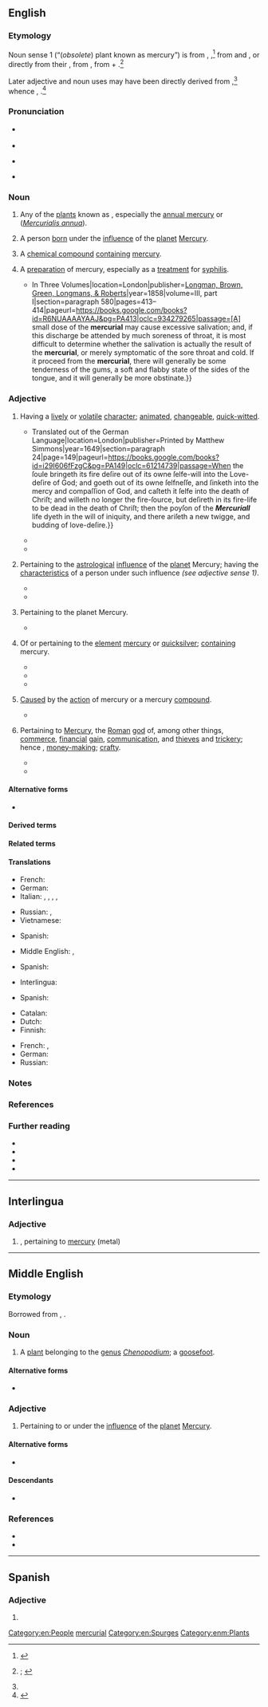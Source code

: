 ==English==
{{was wotd|2019|September|24}}

===Etymology===
{{multiple images
|direction = vertical
|image1 = Mercurialis annua 2005.07.11 11.37.49-p7110221.jpg
|caption1 = The [[annual mercury]] (''[[Mercurialis annua]]''), one of the varieties of mercurial ''(noun sense 1)''
|image2 = Ag2HgI4.png
|caption2 = A sample of a mercurial ''(noun sense 3)'', in this case a [[compound#Noun|compound]] with the [[molecular formula]] Ag{{sub|2}}HgI{{sub|4}}
|image3 = Drug jar for mercury pills, Italy, 1731-1770 Wellcome L0057163.jpg
|caption3 = An 18th-century [[jar#Noun|jar]] used for [[store#Verb|storing]] mercurials ''(noun sense 4)'' in the form of [[pill#Noun|pills]]{{ref|group=n|name=n1|From the collection of the {{w|Wellcome Library}} in [[London]], [[England]], UK.}}
}}

Noun sense 1 (“(''obsolete'') plant known as mercury”) is from {{inh|en|enm|mercurial}}, {{m|enm|mercuryal|t=a plant, probably the goosefoot (''Chenopodium''); (''possibly'') dog's mercury (''Mercurialis perennis'')}},<ref>{{R:MED Online|entry=mercuriāl|pos=n|id=MED27416|accessdate=5 May 2019}}</ref> from {{der|en|xno|mercurial}} and {{der|en|fro|mercurial}}, or directly from their {{glossary|etymon}} {{der|en|la|mercuriālis|t=a plant, probably annual mercury (''Mercurialis annua'')}}, from {{m|la|mercuriālis|t=pertaining to the Roman god Mercury|pos=adjective}}, from {{m|la|Mercurius|t=the Roman god Mercury}} + {{m|la|-ālis|pos=''suffix forming adjectives of relationship from nouns''}}.<ref name="OED">{{R:OED Online|pos=n.'' and ''adj|id=116691|date=September 2001|nodot=yes}}; {{R:Lexico}}</ref>

Later adjective and noun uses may have been directly derived from {{der|en|la|mercuriālis|pos=adjective}},<ref name="OED"/> whence {{cog|enm|mercurial}}, {{m|enm|Mercurial|t=under the astrological influence of the planet Mercury}}.<ref>{{R:MED Online|entry=Mercuriāl|pos=adj|id=MED27417|accessdate=5 May 2019}}</ref>

===Pronunciation===
* {{a|RP}} {{IPA|en|/məːˈkjʊə.ɹɪ.əl/}}
* {{audio|en|En-uk-mercurial.oga|Audio (RP)}}
* {{a|GA}} {{IPA|en|/mɝˈkjʊ.ɹi.əl/|/-ˈkjɔ-/}}
* {{hyphenation|en|mer|cu|ri|al}}

===Noun===
{{en-noun}}

# {{lb|en|obsolete}} Any of the [[plant#Noun|plants]] known as {{l|en|mercury|id=plant}}, especially the [[annual mercury]] or {{vern|French mercury}} (''[[Mercurialis annua]]''). {{defdate|13th–17th c.}}
# {{lb|en|astrology}} A person [[born]] under the [[influence#Noun|influence]] of the [[planet]] [[Mercury]]. {{defdate|from 16th c.}}
# {{lb|en|chemistry}} A [[chemical compound]] [[contain]]ing [[mercury]].
# {{lb|en|medicine|historical}} A [[preparation]] of mercury, especially as a [[treatment]] for [[syphilis]]. {{defdate|from 17th c.}}
#* {{quote-book|en|author=James Copland|authorlink=James Copland (physician)|entry=POISONS—Poisoning—Poisoned—Symptoms and Treatment of|title=A Dictionary of Practical Medicine. {{...|Comprising General Pathology, the Nature and Treatment of Diseases, Morbid Structures, and the Disorders Especially Incidental to Climates, to the Sex, and to the Different Epochs of Life. With Numerous Prescriptions for the Medicines Recommended; a Classification of Diseases according to Pathological Principles; a Copious Bibliography, with References; and An Appendix of Approved Formulæ. The Whole Forming a Library of Pathology and Practical Medicine and a Digest of Medical Literature.}} In Three Volumes|location=London|publisher=[[w:Longman|Longman, Brown, Green, Longmans, & Roberts]]|year=1858|volume=III, part I|section=paragraph 580|pages=413–414|pageurl=https://books.google.com/books?id=R6NUAAAAYAAJ&pg=PA413|oclc=934279265|passage=[A] small dose of the '''mercurial''' may cause excessive salivation; and, if this discharge be attended by much soreness of throat, it is most difficult to determine whether the salivation is actually the result of the '''mercurial''', or merely symptomatic of the sore throat and cold. If it proceed from the '''mercurial''', there will generally be some tenderness of the gums, a soft and flabby state of the sides of the tongue, and it will generally be more obstinate.}}

===Adjective===
{{en-adj}}

# {{lb|en|comparable}} Having a [[lively]] or [[volatile]] [[character]]; [[animated#Adjective|animated]], [[changeable]], [[quick-witted]]. {{defdate|from 17th c.}}
#: {{synonyms|en|fickle|unpredictable}}
#: {{ux|en|his '''mercurial''' temperament}}
#* {{quote-book|en|author=Jacob Behmen [''i.e.'', {{w|Jakob Böhme}}]|chapter=The Nineteenth Epistle|translator=J[ohn] E[llistone]|title=The Epistles of Jacob Behmen: Aliter, Tevtonicvs Philosophvs. {{...|Very Usefull and Necessary for Those that Read His VVritings, and are Very Full of Excellent and Plaine Instructions how to Attaine to the Life of Christ.}} Translated out of the German Language|location=London|publisher=Printed by Matthew Simmons{{nb...|in Aldersgate-street.}}|year=1649|section=paragraph 24|page=149|pageurl=https://books.google.com/books?id=i29I606fFzgC&pg=PA149|oclc=61214739|passage=When the ſoule bringeth its fire deſire out of its owne ſelfe-will into the Love-deſire of God; and goeth out of its owne ſelfneſſe, and ſinketh into the mercy and compaſſion of God, and caſteth it ſelfe into the death of Chriſt; and willeth no longer the fire-ſource, but deſireth in its fire-life to be dead in the death of Chriſt; then the poyſon of the '''''Mercuriall''''' life dyeth in the will of iniquity, and there ariſeth a new twigge, and budding of love-deſire.}}
#* {{quote-book|en|author=Charles Walker|chapter=Of Her Birth, Education, and First Setting Out in the World|title=Authentick Memoirs of the Life Intrigues and Adventures of the Celebrated Sally Salisbury.{{nb...|With True Characters of Her Most Considerable Gallants.}}|location=London|publisher=[s.n.]|year=1723|pages=11–12|pageurl=https://books.google.com/books?id=-Z9bAAAAQAAJ&pg=PA12|oclc=519787262|passage=From the natural '''Mercurial''' Briskneſs of her &#91;{{w|Sally Salisbury}}'s&#93; Temper, a ſedentary Life had ever been her Averſion, wherefore ſhe rather choſe to follow the Fortunes of a ''Wheel-Barrow'', than thoſe of a ''Diſtaff''; [...]}}
#* {{quote-web|en|author=Rami G[eorge] Khouri|authorlink=Rami George Khouri|title=Lebanese Oligarchy Preserves Its Interests Once Again|url=https://www.aljazeera.com/indepth/opinion/2016/10/lebanese-oligarchy-preserves-interests-161021075017806.html|archiveurl=https://web.archive.org/web/20180801085952/https://www.aljazeera.com/indepth/opinion/2016/10/lebanese-oligarchy-preserves-interests-161021075017806.html|archivedate=1 August 2018|work={{w|Al Jazeera}}|date=22 October 2016|passage=Lebanon has shown once again that it is a land of dazzling deals and '''mercurial''' personalities, including in the realm of the national presidency itself.}}
# {{lb|en|not comparable|astrology}} Pertaining to the [[astrological]] [[influence#Noun|influence]] of the [[planet]] Mercury; having the [[characteristic#Noun|characteristics]] of a person under such influence ''(see adjective sense 1)''. {{defdate|from 16th c.}}
#* {{quote-book|en|author=Joseph Blagrave|authorlink=Joseph Blagrave|chapter=[The Effects of Directions.] The Sun Directed unto Promittors.|editor=Obadiah Blagrave|title=Blagrave’s Introduction to Astrology. In Three Parts.{{nb...|The First Containing the Use of an Ephemeris, and How to Erect a Figure of Heaven to Any Time Proposed: Also the Signification of the Houses, Planets, Signs and Aspects, the Explanation of All Useful Terms of Art; with Plain and Familiar Instructions for the Resolution of All Manner of Questions, and Exemplified in Every Particular thereof, by Figures Set, and Judged. The Second Treateth of Elections; Shewing Their Use and Application, as They are Constituted on the Twelve Celestial Houses, whereby You are Inabled to Chuse Such Times as are Proper and Conducible to the Perfection of any Matter or Business whatsoever. The Third Comprehendeth an Absolute Method for Rectifying and Judging Nativities, the Signification and Portents of Directions, with New and Experienced Rules Touching Revolutions and Transits, &c.}}|location=London|publisher=Printed by E. Tyler, and R. Holt, for Obadiah Blagrave,{{nb...|at the Bear in S. Paul’s Church-Yard.}}|year=1682|section=part III|page=254|pageurl=https://books.google.com/books?id=tGpnAAAAcAAJ&pg=PA254|oclc=228724142|passage=''The Sun to the Terms of'' Mercury. It inclineth the native to be '''Mercurial''', given to ſtudy Arts and Sciences, and to delight in reading, and to follow his Calling with chearfulneſs.}}
#* {{quote-book|en|author=William Lilly|authorlink=William Lilly|author2=Zadkiel [pseudonym; {{w|Richard James Morrison}}]|chapter=Of the Ninth House and Its Questions. Long Journeys, Voyages, Arts, Science, Church Preferment, Law, &c.|title=An Introduction to Astrology{{nb...|by William Lilly: With Numerous Emendations, Adapted to the Improved State, of the Science in the Present Day}}: A Grammar of Astrology, and Tables for Calculating Nativities.{{nb...|By Zadkiel.}}|location=London|publisher=[[w:Henry George Bohn|H[enry] G[eorge] Bohn]],{{nb...|York Street, Covent Garden.}}|year=1852|page=268|pageurl=https://books.google.com/books?id=5icSAAAAYAAJ&pg=PA268|oclc=1077929409|passage=6thly, The ☽ separates from a △ of ♂︎, and applies to ☍ of ☿, lord of the 3d; which intimated that some neighbour of the querent, either with a letter, words, or cross information, would wholly destroy the querent's hopes; and that '''mercurial''' men, viz. scholars or divines, would be his enemies: [...]}}
# {{lb|en|not comparable|astronomy}} Pertaining to the planet Mercury. {{defdate|from 14th c.}}
#* {{RQ:Gower Confessio Amantis|volume=III|book=VII|page=130|passage=The ſixte ſuende after this / By name Canis minor is. / The which ſterre is '''Mercuriall''' / By wey of kinde, and forth withall / As it is writen in the carte / Complexion he taketh of Marte.|brackets=on|termlang=en}}
# {{lb|en|not comparable|chemistry}} Of or pertaining to the [[element]] [[mercury]] or [[quicksilver]]; [[contain]]ing mercury. {{defdate|from 16th c.}}
#* {{quote-book|en|author=John Woodall|authorlink=John Woodall|chapter=Of the Small Siringe|title=The Svrgions Mate, or A Treatise Discouering Faithfully and Plainely the due Contents of the Svrgions Chest, the Uses of the Instruments, the Vertues and Operations of the Medicines, the Cures of the Most Frequent Diseases at Sea:{{nb...|namely Wounds, Apostumes, Vlcers, Fistulaes, Fractures, Dislocations, with the True Maner of Amputation, the Cure of the Scuruie, the Fluxes of the Belly, of the Collica and Illiaca Passio, Tenasmus, and Exitus Ani, the Callenture; with a Briefe Explanation of Sal, Sulphur, and Mercury; with certaine Characters, and Tearmes of Arte. Published Chiefly for the Benefit of Young Sea-surgions, Imployed in the East-India Companies Affaires.}}|location=London|publisher=Printed by Edward Griffin for Laurence Lisle,{{nb...|at the Tygers-head in Pauls Church-yard.}}|year=1617|page=22|pageurl=https://books.google.com/books?id=XmkJAwAAQBAJ&pg=PA22|oclc=960102874|passage=Beware alſo of '''''Mercuriall''' lotions'', I meane any which haue ''Mercurie Sublimate Precipitat'' or otherwiſe prepared in them, for though they haue good qualities, yet they are vpon my knowledge and experience dangerous, [...]}}
#* {{quote-book|en|author=T[homas] K[night]|title=A Critical Dissertation upon the Manner of the Preparation of Mercurial Medicines, and Their Operation on Human Bodies; particularly Those Most in Fashion:{{nb...|Also, a Demonstration that All the Methods hitherto Invented, in Order to Convey Quick-silver Internally into the Blood, Retaining Its Metalline Texture and Properties, have Proved Abortive. As also, a certain Method of Introducing the Same Metal in Its Essential or Native Dress into the Blood; and the Manner of It Mechanically Explain’d; not Publish’d before. Address’d to the Royal College of Physicians, London.}}|location=London|publisher=Printed for Harmen Noorthouck{{nb...|in Russel-Court, Bridges-Street, against the Chapel.}}|year=1734|page=52|pageurl=https://books.google.com/books?id=JxdgAAAAcAAJ&pg=PA52|oclc=14332927|passage=[...] Dr. ''[[w:Francis Fuller the Younger|Francis Fuller]]'', [...] upon wearing a Quick-ſilver Girdle, for the Cure of the Itch, (and that after an inconſiderate and raſh manner) was brought under a violent Spaſmodick Diſtemper, which was ſupposed by himſelf and others to be owing to ſome '''Mercurial''' Particles lodg'd in ſome excretory Ducts of the Brain.}}
#* {{quote-book|en|author=Henry Saffory|title=The Inefficacy of All Mercurial Preparations in the Cure of Venereal and Scorbutic Disorders, Proved from Reason and Experience,{{nb...|To which are Added, a Dissertation on M. de Velnos’s Vegetable Syrup, which Radically Cures Every Species of the above Disorders; and an Accurate Analysis of that Medicine; Made by Order of the Marshall Duke de Biron, by Messrs. Rouelle and La Cassaigne, Professors of Chemistry at Paris.}}|location=London|publisher=Printed for the author; and sold by T. Evans,{{nb...|Pater-noster Row}}, and Mr. Southern,{{nb...|James’s Street.}}|year=1773|pages=31–32|pageurl=https://books.google.com/books?id=2VBpAAAAcAAJ&pg=PA31|oclc=81311187|passage=If to theſe we add the inconveniences inſeparable from '''mercurial''' preparations, and which are always the conſequences of their uſe; if we conſider the ſmall number of patients to whom mercury may be exhibited with ſafety, [...] the uſe of '''mercurial''' medicines will be confined within very narrow limits.}}
# {{lb|en|not comparable|medicine}} [[cause#Verb|Caused]] by the [[action]] of mercury or a mercury [[compound#Noun|compound]].
#* {{quote-book|en|author=Andrew Mathias|chapter=Section II. The Exciting Causes of the Mercurial Disease.|title=The Mercurial Disease. An Inquiry into the History and Nature of the Disease Produced in the Human Constitution by the Use of Mercury, with Observations on Its Connexion with the Lues Venerea|location=London|publisher=Printed for Becket and Porter,{{nb...|Pall Mall}}; [[w:John Murray (publisher)|John Murray]],{{nb...|Fleet-Street}}; and [[w:Joseph Johnson (publisher)|J[oseph] Johnson and Co.]],{{nb...|St. Paul’s Church-yard.}}|year=1810|page=84|pageurl=https://books.google.com/books?id=-tg_AAAAcAAJ&pg=PA84|oclc=931351039|passage=The last exciting cause of the '''mercurial''' ulcer, which I shall now mention, is the use of the knife or of the caustic, during a mercurial course, to wounds made or enlarged at this time; for the great additional irritation, which the operation must produce, disposes such wounds to take on easily the '''mercurial''' disease.}}
# {{lb|en|not comparable|Roman mythology}} Pertaining to [[Mercury]], the [[Roman#Adjective|Roman]] [[god]] of, among other things, [[commerce]], [[financial#Adjective|financial]] [[gain#Noun|gain]], [[communication]], and [[thief|thieves]] and [[trickery]]; hence {{lb|en|comparable}}, [[money-making#Adjective|money-making]]; [[crafty]]. {{defdate|from 15th c.}}
#* {{RQ:Shakespeare Cymbeline|act=IV|scene=ii|page=390|column=1|passage=I know the ſhape of's Legge: this is his Hand: / His Foote '''Mercuriall''': his martiall Thigh / The brawnes of ''Hercules'': but his Iouiall face— / Murther in heaven?}}
#* {{quote-hansard|en|speaker={{w|John Quincey Adams}}|debate=Presentation of [[w:George Washington|Washington]]’s Sword and Franklin’s Staff|editors=[[w:Francis Preston Blair|[Francis Preston] Blair]] and [John C.] Rives|report=[[w:Congressional Record|The Congressional Globe:{{nb...|Containing Sketches of the Debates and Proceedings of the Third Session of the Twenty-seventh Congress.}}]]|house={{w|United States House of Representatives}}, 27th [[w:United States Congress|Congress]], 3rd session|location=Washington, D.C.|publisher=Published by Blair and Rives;{{nb...|printed at the Globe Office, for the editors.}}|date=8 February 1843|year_published=10 February 1843|volume=XII|issue=16|pages=254–255|pageurl=https://books.google.com/books?id=MXYOAAAAQAAJ&pg=PA255|oclc=244827502|passage=[[w:Benjamin Franklin|[Benjamin] Franklin]], the mechanic of his own fortune, [...] tendering, from the self-created nation, to the mightiest monarchs of Europe, the olive-branch of peace, the '''mercurial''' wand of commerce, and the amulet of protection and safety to the man of peace on the pathless ocean from the inexorable cruelty and merciless rapacity of war; [...]}}

====Alternative forms====
* {{sense|pertaining to the Roman god Mercury or planet Mercury}} {{l|en|Mercurial}}

====Derived terms====
{{col3|en|mercurial eczema|mercurial finger|mercurial glossitis|mercurial ointment|mercurial phosphorus|mercurial pneumatic trough|mercurial rash|mercurial trough|[[mercurialisation]], [[mercurialization]]|[[mercurialise]], [[mercurialize]]|mercurialism|mercurialist|mercuriality|mercurially|organomercurial}}

====Related terms====
{{col3|en|mercuric|mercury|Mercury}}

====Translations====
{{trans-top-also|having a lively or volatile character|animated|changeable|quick-witted}}
* French: {{t+|fr|lunatique}}
* German: {{t+|de|sprunghaft}}
* Italian: {{t+|it|incostante|m|f}}, {{t+|it|lunatico|m}}, {{t+|it|lunatica|f}}, {{t+|it|mutevole|m|f}}, {{t+|it|volubile|m|f}}
{{trans-mid}}
* Russian: {{t+|ru|сообрази́тельный|m}}, {{t+|ru|нахо́дчивый|m}}
* Vietnamese: {{t+|vi|lanh lợi}}
{{trans-bottom}}

{{trans-top|pertaining to the Roman god Mercury}}
* Spanish: {{t+|es|mercurial|m|f}}
{{trans-mid}}
{{trans-bottom}}

{{trans-top|pertaining to the astrological influence of the planet Mercury}}
* Middle English: {{t|enm|mercurial}}, {{t|enm|Mercurial}}
{{trans-mid}}
{{trans-bottom}}

{{trans-top|pertaining to the planet Mercury}}
* Spanish: {{t+|es|mercurial|m|f}}
{{trans-mid}}
{{trans-bottom}}

{{trans-top|of or pertaining to the element mercury}}
* Interlingua: {{t|ia|mercurial}}
{{trans-mid}}
* Spanish: {{t+|es|mercurial|m|f}}
{{trans-bottom}}

{{trans-top|containing the element mercury}}
* Catalan: {{t+|ca|mercurial}}
* Dutch: {{t|nl|kwikhoudend}}
* Finnish: {{t|fi|elohopeapitoinen}}
{{trans-mid}}
* French: {{t+|fr|mercuriel|m}}, {{t+|fr|mercurielle|f}}
* German: {{t+|de|quecksilberhaltig}}
* Russian: {{t+|ru|рту́тный|m}}
{{trans-bottom}}

{{trans-top|caused by the action of mercury or a mercury compound}}
{{trans-mid}}
{{trans-bottom}}

===Notes===
<references group="n"/>

===References===
<references />

===Further reading===
* {{pedia|Mercurialis (plant)}}
* {{pedia|mercury (element)}}
* {{pedia|Mercury (mythology)}}
* {{pedia|Mercury (planet)}}

[[Category:en:People]]
[[Category:en:Planets of the Solar System| mercurial]]
[[Category:en:Spurges]]

----

==Interlingua==

===Adjective===
{{ia-adj|-}}

# {{l|en|mercurial}}, pertaining to [[mercury]] (metal)

----

==Middle English==

===Etymology===
Borrowed from {{bor|enm|la|mercuriālis}}, {{m|la|Mercuriālis||pertaining to the Roman god Mercury}}.

===Noun===
{{enm-noun|-}}

# {{lb|enm|botany}} A [[plant#Noun|plant]] belonging to the [[genus]] ''[[Chenopodium]]''; a [[goosefoot]].
#: {{synonyms|enm|mercurie}}

====Alternative forms====
* {{alter|enm|mercuriale}}

===Adjective===
{{enm-adj}}

# {{lb|enm|astrology|astronomy}} Pertaining to or under the [[influence#Noun|influence]] of the [[planet]] [[Mercury]].

====Alternative forms====
* {{l|enm|Mercurial}}

====Descendants====
* {{desc|en|mercurial}}

===References===
* {{R:MED Online|entry=mercuriāl|pos=n|id=MED27416|accessdate=5 May 2019}}
* {{R:MED Online|entry=Mercuriāl|pos=adj|id=MED27417|accessdate=5 May 2019}}

[[Category:enm:Plants]]

----

==Spanish==

===Adjective===
{{es-adj|pl=mercuriales}}

# {{l|en|mercurial}}